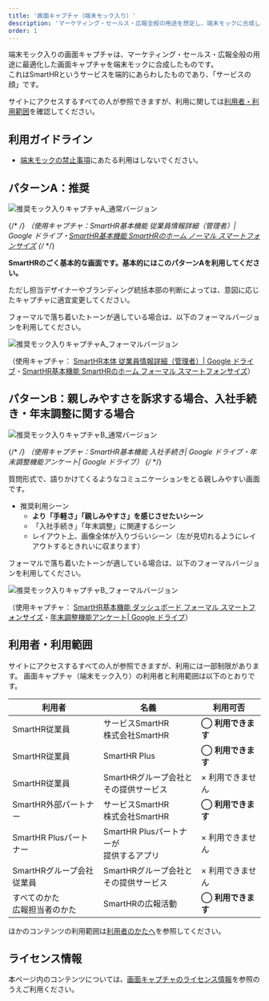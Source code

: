 ```yaml
---
title: '画面キャプチャ（端末モック入り）'
description: 'マーケティング・セールス・広報全般の用途を想定し、端末モックに合成した画面キャプチャです。'
order: 1
---
```


端末モック入りの画面キャプチャは、マーケティング・セールス・広報全般の用途に最適化した画面キャプチャを端末モックに合成したものです。  
これはSmartHRというサービスを端的にあらわしたものであり、「サービスの顔」です。  

サイトにアクセスするすべての人が参照できますが、利用に関しては[利用者・利用範囲](#h2-3)を確認してください。

## 利用ガイドライン
- [端末モックの禁止事項](/communication/mock/#h2-1)にあたる利用はしないでください。

## パターンA：推奨

![推奨モック入りキャプチャA_通常バージョン](./images/service_capture_in_mock/a_capture_in_mock_nomal.png)

{/* <!-- textlint-disable --> */}
（使用キャプチャ：<CustomLink href="https://drive.google.com/file/d/1RJrO7SD3KuZv9BXDSjziEvAmKaTjN5y9/view?usp=sharing" target="_blank" rel="noreferrer">SmartHR基本機能 従業員情報詳細（管理者）| Google ドライブ</CustomLink>・[SmartHR基本機能 SmartHRのホーム ノーマル スマートフォンサイズ](/communication/capture/capture-product/#h4-0)
{/* <!-- textlint-enable --> */}

**SmartHRのごく基本的な画面です。基本的にはこのパターンAを利用してください。**

ただし担当デザイナーやブランディング統括本部の判断によっては、意図に応じたキャプチャに適宜変更してください。

フォーマルで落ち着いたトーンが適している場合は、以下のフォーマルバージョンを利用してください。

![推奨モック入りキャプチャA_フォーマルバージョン](./images/service_capture_in_mock/a_capture_in_mock_formal.png)

（使用キャプチャ： [SmartHR本体 従業員情報詳細（管理者）| Google ドライブ](https://drive.google.com/file/d/19uQjGuWzZZLJseqUYtpjITTe2ocl5FO6/view?usp=sharing)・[SmartHR基本機能 SmartHRのホーム フォーマル スマートフォンサイズ](/communication/capture/capture-product/#h4-1)）

## パターンB：親しみやすさを訴求する場合、入社手続き・年末調整に関する場合

![推奨モック入りキャプチャB_通常バージョン](./images/service_capture_in_mock/b_capture_in_mock_nomal.png)

{/* <!-- textlint-disable --> */}
（使用キャプチャ：<CustomLink href="https://drive.google.com/file/d/1hAy4bWT5Vz7cCdHYfBgnyAeMkKHh9DUv/view?usp=sharing" target="_blank" rel="noreferrer">SmartHR基本機能 入社手続き| Google ドライブ</CustomLink>・<CustomLink href="https://drive.google.com/file/d/1rJKDtSlfg_-oGpUFe5bI19WFLw1cowo6/view?usp=sharing" target="_blank" rel="noreferrer">年末調整機能アンケート| Google ドライブ</CustomLink>）
{/* <!-- textlint-enable --> */}

質問形式で、語りかけてくるようなコミュニケーションをとる親しみやすい画面です。

- 推奨利用シーン
    - **より「手軽さ」「親しみやすさ」を感じさせたいシーン**
    - 「入社手続き」「年末調整」に関連するシーン
    - レイアウト上、画像全体が入りづらいシーン（左が見切れるようにレイアウトするときれいに収まります）

フォーマルで落ち着いたトーンが適している場合は、以下のフォーマルバージョンを利用してください。

![推奨モック入りキャプチャB_フォーマルバージョン](./images/service_capture_in_mock/b_capture_in_mock_formal.png)

（使用キャプチャ： [SmartHR基本機能 ダッシュボード フォーマル スマートフォンサイズ](https://smarthr.design/communication/capture/capture-product/#h4-1)・[年末調整機能アンケート| Google ドライブ](https://drive.google.com/file/d/1rJKDtSlfg_-oGpUFe5bI19WFLw1cowo6/view?usp=sharing)）


## 利用者・利用範囲

サイトにアクセスするすべての人が参照できますが、利用には一部制限があります。
画面キャプチャ（端末モック入り）の利用者と利用範囲は以下のとおりです。

  <table>
    <thead>
      <tr>
        <th>利用者</th>
        <th>名義</th>
        <th>利用可否</th>
      </tr>
    </thead>
    <tbody>
      <tr>
        <td>SmartHR従業員</td>
        <td>サービスSmartHR<br/>株式会社SmartHR</td>
        <td><strong>◯ 利用できます</strong></td>
      </tr>
      <tr>
        <td>SmartHR従業員</td>
        <td>SmartHR Plus</td>
        <td><strong>◯ 利用できます</strong></td>
      </tr>
      <tr>
        <td>SmartHR従業員</td>
        <td>SmartHRグループ会社と<br/>その提供サービス</td>
        <td>× 利用できません</td>
      </tr>
      <tr>
        <td>SmartHR外部パートナー</td>
        <td>サービスSmartHR<br/>株式会社SmartHR</td>
        <td><strong>◯ 利用できます</strong></td>
      </tr>
      <tr>
        <td>SmartHR Plusパートナー</td>
        <td>SmartHR Plusパートナーが<br/>提供するアプリ</td>
        <td>× 利用できません</td>
      </tr>
      <tr>
        <td>SmartHRグループ会社<br/>従業員</td>
        <td>SmartHRグループ会社と<br/>その提供サービス</td>
        <td>× 利用できません</td>
      </tr>
      <tr>
        <td>すべてのかた<br/>広報担当者のかた</td>
        <td>SmartHRの広報活動</td>
        <td><strong>◯ 利用できます</strong></td>
      </tr>
    </tbody>
  </table>

ほかのコンテンツの利用範囲は[利用者のかたへ](/introduction/user/)を参照してください。


## ライセンス情報
本ページ内のコンテンツについては、[画面キャプチャのライセンス情報](/communication/capture/#h2-2)を参照のうえご利用ください。

